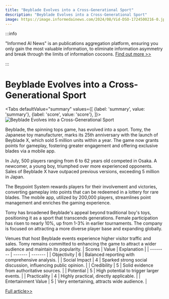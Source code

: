 ```yaml
---
title: "Beyblade Evolves into a Cross-Generational Sport"
description: "Beyblade Evolves into a Cross-Generational Sport"
image: https://image.informedainews.com/2024/08/Vid-DSO-1724500216-0.jpg
---
```



:::info

"Informed AI News" is an publications aggregation platform, ensuring you only gain the most valuable information, to eliminate information asymmetry and break through the limits of information cocoons.  [Find out more >>](/)

:::

# Beyblade Evolves into a Cross-Generational Sport


<Tabs
	defaultValue="summary"
	values={[
	{label: 'summary', value: 'summary'},
	{label: 'score', value: 'score'},
]}>
<TabItem value="summary">
<img
  src="https://image.informedainews.com/2024/08/Vid-DSO-1724500216-0.jpg"
  alt="Beyblade Evolves into a Cross-Generational Sport"
/>



Beyblade, the spinning tops game, has evolved into a sport. Tomy, the Japanese toy manufacturer, marks its 25th anniversary with the launch of Beyblade X, which sold 5 million units within a year. The game now grants points for gameplay, fostering greater engagement and offering exclusive blades via a mobile app.

In July, 500 players ranging from 6 to 62 years old competed in Osaka. A newcomer, a young boy, triumphed over more experienced opponents. Sales of Beyblade X have outpaced previous versions, exceeding 5 million in Japan.

The Beypoint System rewards players for their involvement and victories, converting gameplay into points that can be redeemed in a lottery for rare blades. The mobile app, utilized by 200,000 players, streamlines point management and enriches the gaming experience.

Tomy has broadened Beyblade's appeal beyond traditional boy's toys, positioning it as a sport that transcends generations. Female participation has risen to nearly 10%, up from 1-3% in earlier tournaments. The company is focused on attracting a more diverse player base and expanding globally.

Venues that host Beyblade events experience higher visitor traffic and sales. Tomy remains committed to enhancing the game to attract a wider audience and maintain its popularity.
</TabItem>
<TabItem value="score">
	| Scores     | Value   | Explanation |
	| -------- | ------- | ------- |
	| Objectivity  | 6    | Balanced reporting with comprehensive analysis.    |
	| Social Impact | 4     | Sparked strong social discussion, influencing public opinion.    |
	| Credibility    | 5    | Solid evidence from authoritative sources.    |
	| Potential    | 5    | High potential to trigger larger events.    |
	| Practicality    | 4    | Highly practical, directly applicable.    |
	| Entertainment Value    | 5    | Very entertaining, attracts wide audience.    |
</TabItem>
</Tabs>

[Full article>>](https://asia.nikkei.com/Business/Consumer/Beyblade-series-evolves-into-a-sport-enjoyed-by-people-of-all-ages)
